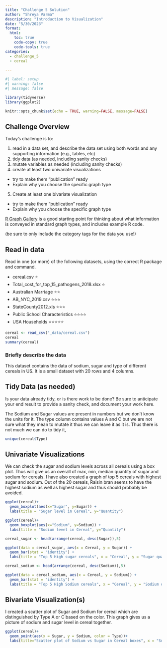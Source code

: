 ```yaml
---
title: "Challenge 5 Solution"
author: "Shreya Varma"
description: "Introduction to Visualization"
date: "5/30/2023"
format:
  html:
    toc: true
    code-copy: true
    code-tools: true
categories:
  - challenge_5
  - cereal
  
---
```


```r
#| label: setup
#| warning: false
#| message: false

library(tidyverse)
library(ggplot2)

knitr::opts_chunk$set(echo = TRUE, warning=FALSE, message=FALSE)
```

## Challenge Overview

Today's challenge is to:

1)  read in a data set, and describe the data set using both words and any supporting information (e.g., tables, etc)
2)  tidy data (as needed, including sanity checks)
3)  mutate variables as needed (including sanity checks)
4)  create at least two univariate visualizations
   - try to make them "publication" ready
   - Explain why you choose the specific graph type
5)  Create at least one bivariate visualization
   - try to make them "publication" ready
   - Explain why you choose the specific graph type

[R Graph Gallery](https://r-graph-gallery.com/) is a good starting point for thinking about what information is conveyed in standard graph types, and includes example R code.

(be sure to only include the category tags for the data you use!)

## Read in data

Read in one (or more) of the following datasets, using the correct R package and command.

-   cereal.csv ⭐
-   Total_cost_for_top_15_pathogens_2018.xlsx ⭐
-   Australian Marriage ⭐⭐ 
-   AB_NYC_2019.csv ⭐⭐⭐
-   StateCounty2012.xls ⭐⭐⭐
-   Public School Characteristics ⭐⭐⭐⭐ 
-   USA Households ⭐⭐⭐⭐⭐

```r
cereal <- read_csv("_data/cereal.csv")
cereal
summary(cereal)

```

### Briefly describe the data

This dataset contains the data of sodium, sugar and type of different cereals in US. It is a small dataset with 20 rows and 4 columns.

## Tidy Data (as needed)

Is your data already tidy, or is there work to be done? Be sure to anticipate your end result to provide a sanity check, and document your work here.

The Sodium and Sugar values are present in numbers but we don't know the units for it. The type column contains values A and C but we are not sure what they mean to mutate it thus we can leave it as it is. Thus there is not much we can do to tidy it,



```r
unique(cereal$Type)

```


## Univariate Visualizations

We can check the sugar and sodium levels across all cereals using a box plot. Thus will give us an overall of max, min, median quantity of sugar and sodium for cereals. I have also created a graph of top 5 cereals with highest sugar and sodium. Out of the 20 cereals, Raisin bran seems to have the highest sodium as well as highest sugar and thus should probably be avoided. 


```r
ggplot(cereal)+
  geom_boxplot(aes(x="Sugar", y=Sugar)) +
  labs(title = "Sugar level in Cereal", y="Quantity")

ggplot(cereal)+
  geom_boxplot(aes(x="Sodium", y=Sodium)) +
  labs(title = "Sodium level in Cereal", y="Quantity")

cereal_sugar <- head(arrange(cereal, desc(Sugar)),5)

ggplot(data = cereal_sugar, aes(x = Cereal, y = Sugar)) +
  geom_bar(stat = "identity") +
  labs(title = "Top 5 High sugar cereals", x = "Cereal", y = "Sugar quantity")

cereal_sodium <- head(arrange(cereal, desc(Sodium)),5)

ggplot(data = cereal_sodium, aes(x = Cereal, y = Sodium)) +
  geom_bar(stat = "identity") +
  labs(title = "Top 5 High Sodium cereals", x = "Cereal", y = "Sodium quantity")

```


## Bivariate Visualization(s)

I created a scatter plot of Sugar and Sodium for cereal which are distinguished by Type A or C based on the color. This graph gives us a picture of sodium and sugar level in cereal together.

```r
ggplot(cereal)+
  geom_point(aes(x = Sugar, y = Sodium, color = Type))+
  labs(title="Scatter plot of Sodium vs Sugar in Cereal boxes", x = "Sugar", y = "Sodium")
```